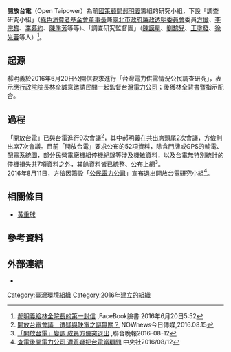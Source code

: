 {{copyedit|time=2016-08-15T14:17:30+00:00}}
{{refimprove|time=2016-08-15T14:17:30+00:00}}
'''開放台電'''（Open Taipower）為前[[國策顧問|國策顧問]][[郝明義|郝明義]]籌組的研究小組，下設「調查研究小組」（[[綠色消費者基金會|綠色消費者基金會]][[董事長|董事長]]兼[[臺北市政府廉政透明委員會|臺北市政府廉政透明委員會]]委員[[方儉|方儉]]、[[李宗黎|李宗黎]]、[[李慕約|李慕約]]、[[陳季芳|陳季芳]]等等）、「調查研究監督團」（[[陳謨星|陳謨星]]、[[劉黎兒|劉黎兒]]、[[王塗發|王塗發]]、[[徐光蓉|徐光蓉]]等人）<ref>[https://www.facebook.com/rexhow.dna/posts/1226214404079429 郝明義給林全院長的第一封信] {{Wayback|url=https://www.facebook.com/rexhow.dna/posts/1226214404079429 |date=20190712235146 }},FaceBook臉書 2016年6月20日5:52</ref>。

==起源==
郝明義於2016年6月20日公開信要求進行「台灣電力供需情況公民調查研究」，表示應[[行政院院長|行政院院長]][[林全|林全]]誠意邀請民間一起監督[[台灣電力公司|台灣電力公司]]；後獲林全背書暨指示配合。

==過程==
「開放台電」已與台電進行9次會議<ref>[http://www.nownews.com/n/2016/08/15/2205519 開放台電會議　遭疑與缺電之謎無關？] {{Wayback|url=http://www.nownews.com/n/2016/08/15/2205519 |date=20161023220056 }}NOWnews今日傳媒,2016.08.15</ref>，其中郝明義在共出席頭尾2次會議，方儉則出席7次會議。目前「開放台電」要求公布的52項資料，除含門牌或GPS的輸電、配電系統圖，部分民營電廠機組停機紀錄等涉及機敏資料，以及台電無特別統計的停機損失共7項資料之外，其餘資料皆已統整、公布上網<ref>[http://udn.com/news/story/7238/1891105 「開放台電」變調 成員方儉突退出] {{Wayback|url=http://udn.com/news/story/7238/1891105 |date=20191202124319 }},聯合晚報2016-08-12</ref>。<br>

2016年8月11日，方儉因籌設「[[公民電力公司|公民電力公司]]」宣布退出開放台電研究小組<ref>[http://www.cna.com.tw/news/afe/201608120411-1.aspx 查電後開電力公司 遭質疑把台電當顧問] {{Wayback|url=http://www.cna.com.tw/news/afe/201608120411-1.aspx |date=20161018052340 }}中央社2016/08/12</ref>。<br>

==相關條目==
*[[黃重球|黃重球]]

==參考資料==
{{REFLIST}}

==外部連結==
*{{facebook|OpenTaipower|開放台電}}

[[Category:臺灣環境組織|Category:臺灣環境組織]]
[[Category:2016年建立的組織|Category:2016年建立的組織]]
